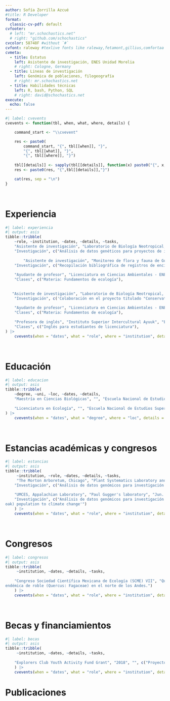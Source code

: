 ```yaml
---
author: Sofía Zorrilla Azcué 
#title: R Developer
format:
  classic-cv-pdf: default
cvfooter:
  # left: "mr.schochastics.net"
  # right: "github.com/schochastics"
cvcolor: 58748F #without `#`
cvfont: raleway #texlive fonts like raleway,fetamont,gillius,comfortaa
cvmeta:
  - title: Estatus
    left: Asistente de investigación, ENES Unidad Morelia
    # right: Cologne, Germany
  - title: Lineas de investigación
    left: Genómica de poblaciones, filogeografía
    # right: mr.schochastics.net
  - title: Habilidades técnicas
    left: R, bash, Python, SQL
    # right: david@schochastics.net
execute:
  echo: false
---
```

\definecolor{ColorTwo}{RGB}{120,0,120} 
\newcommand{\myhref}[2]{\href{#1}{\textcolor{ColorTwo}{#2}}}

```r
#| label: cvevents
cvevents <- function(tbl, when, what, where, details) {

    command_start <- "\\cvevent"

    res <- paste0(
        command_start, "{", tbl[[when]], "}", 
        "{", tbl[[what]], "}",
        "{", tbl[[where]], "}")
    
    tbl[[details]] <- sapply(tbl[[details]], function(x) paste0("{", x, "}", collapse = ","))
    res <- paste0(res, "{",tbl[[details]],"}")

    cat(res, sep = "\n")
}
```

<!-- # Resumen -->

<!-- Lorem ipsum dolor sit amet, consetetur sadipscing elitr, sed diam nonumy eirmod tempor invidunt ut labore et dolore magna aliquyam erat, sed diam voluptua. At vero eos et accusam et justo duo dolores et ea rebum. Stet clita kasd gubergren, no sea takimata sanctus est Lorem ipsum dolor sit amet. -->

\

# Experiencia


```r
#| label: experiencia
#| output: asis
tibble::tribble(
    ~role, ~institution, ~dates, ~details, ~tasks,
    "Asistente de investigación", "Laboratorio de Biología Neotropical, ENES Morelia", "Ene. 2023 - Presente",
    "Investigación", c("Análisis de datos genéticos para proyectos de investigación de filogeografía de encinos", "Manejo y recopilación de información de base de datos de ejemplares de herbario", "Planeación logística de salidas de campo"),
    
        "Asistente de investigación", "Monitoreo de flora y fauna de Guanajuato - ENES Morelia", "Nov. 2023 - Presente",
    "Investigación", c("Recopilación bibliográfica de registros de encinos en Guanajuato y almacenamiento en base de datos", "Validación de registros de encinos de la plataforma de ciencia ciudadana Naturalista", "Planeación logística y ejecución de salidas de campo a sitios con vacios de información"),
    
    "Ayudante de profesor", "Licenciatura en Ciencias Ambientales - ENES Unidad Morelia", "Ago. 2023 - Dic. 2023",
    "Clases", c("Materia: Fundamentos de ecología"),
    
    
   "Asistente de investigación", "Laboratorio de Biología Neotropical, ENES Morelia", "Ene. 2023 - Presente",
    "Investigación", c('Colaboración en el proyecto titulado "Conservation of Endangered Quercus insignis M. Martens and Galeotti, 1843 (Fagaceae) under Climate Change"' ),
    
    "Ayudante de profesor", "Licenciatura en Ciencias Ambientales - ENES Unidad Morelia", "Oct. 2022 - Dic. 2022",
    "Clases", c("Materia: Fundamentos de ecología"),
    
    "Profesora de inglés", "Instituto Superior Intercultural Ayuuk", "Ene. 2015 - May. 2015",
    "Clases", c("Inglés para estudiantes de licenciatura"),
) |>
    cvevents(when = "dates", what = "role", where = "institution", details = "tasks")
```

\

# Educación

```r
#| label: educacion
#| output: asis
tibble::tribble(
    ~degree, ~uni, ~loc, ~dates, ~details,
    "Maestría en Ciencias Biológicas", "", "Escuela Nacional de Estudios Superiores, Morelia", "2021 - Presente", c("Tesis: Efecto de la heterogeneidad ambiental sobre las frecuencias alélicas de regiones codificantes de Quercus insignis Martens \\& Galeotti 1843", "Estimación del riesgo de potencial maladaptación de las poblaciones de Q. insignis ante elcambio climático"),
    
    "Licenciatura en Ecología", "", "Escuela Nacional de Estudios Superiores, Morelia", "Ago. 2016 - May. 2021", c("Medalla Gabino Barreda al mejor promedio de la licenciatura")
) |>
    cvevents(when = "dates", what = "degree", where = "loc", details = "details")
```


\

# Estancias académicas y congresos

```r
#| label: estancias
#| output: asis
tibble::tribble(
     ~institution, ~role, ~dates, ~details, ~tasks,
     "The Morton Arboretum, Chicago", "Plant Systematics Laboratory and Herbarium","Sep. 2022 - Dic. 2022",
    "Investigación", c("Análisis de datos genómicos para investigación de filogeografía de Q. insignis", "Análisis de datos genómicos para tesis de maestría"),
    
    "UMCES, Appalachian Laboratory", "Paul Gugger's laboratory", "Jun. 2019 - Jul. 2019",
    "Investigación", c("Análisis de datos genómicos para investigación en 'Genomic evidence of rapid evolution of a Quercus alba L.(white
oak) population to climate change'")
    ) |>
    cvevents(when = "dates", what = "role", where = "institution", details = "tasks")

```

\

# Congresos

```r
#| label: congresos
#| output: asis
tibble::tribble(
     ~institution, ~dates, ~details, ~tasks,
     
    "Congreso Sociedad Científica Mexicana de Ecología (SCME) VII", "Querétaro - 2017", "2017", c("Ponencia: Filogeografía y demografía histórica de una especie
endémica de roble (Quercus: Fagaceae) en el norte de los Andes.")
    ) |>
    cvevents(when = "dates", what = "role", where = "institution", details = "tasks")

```

\

# Becas y financiamientos

```r
#| label: becas
#| output: asis
tibble::tribble(
     ~institution, ~dates, ~details, ~tasks,
     
    "Explorers Club Youth Activity Fund Grant", "2018", "", c("Proyecto: Conservationgenetics of the oak tree Quercus insignis")
    ) |>
    cvevents(when = "dates", what = "role", where = "institution", details = "tasks")

```

# Publicaciones 
\begin{description}
	\raggedright
	\item \underline{Zorrilla-Azcué, S.}, González-Rodríguez, A, Oyama, K, González, MA, Rodríguez-Correa, H. \textbf{(2021)} The DNA history of a lonely oak: Quercus humboldtii phylogeography in the Colombian Andes {\it Ecol. Evol.}. doi:~\myhref{https://doi.org/10.1002/ece3.7529}{10.1002/ece3.7529}

  \item \underline{Zorrilla-Azcué, S.}, González-Rodríguez, A, Oyama, K, González, MA, Rodríguez-Correa, H. \textbf{(2022)} Response to: A paleoecological context to assess the development of oak forest in Colombia: A comment on Zorrilla-Azcué, S., González-Rodríguez, A., Oyama, K., González, M.A. \& Rodríguez-Correa, H., The DNA history of a lonely oak: Quercus humboldtii phylogeography in the Colombian Andes. {\it Ecol. Evol.}. doi:~\myhref{https://doi.org/10.1002/ece3.9271}{10.1002/ece3.9271}

  \item Sourabh Palande, et. al., \textbf{(2023)} A data-driven evaluation of Arabidopsis-centric research and the model species concept. {\it bioxiv}. doi:~\myhref{https://doi.org/10.1101/2023.08.20.554029}{10.1101/2023.08.20.554029}
 

\end{description}



